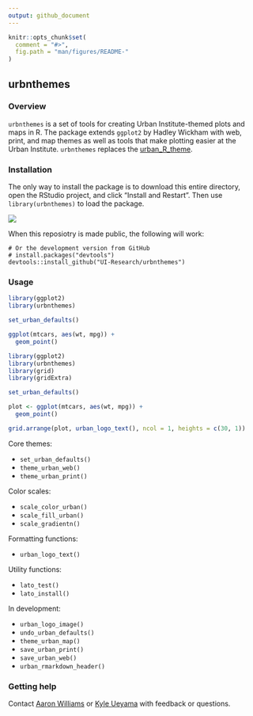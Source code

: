 ```yaml
---
output: github_document
---
```


<!-- README.md is generated from README.Rmd. Please edit that file -->

```r
knitr::opts_chunk$set(
  comment = "#>",
  fig.path = "man/figures/README-"
)
```

## urbnthemes

### Overview

`urbnthemes` is a set of tools for creating Urban Institute-themed plots and maps in R. The package extends `ggplot2` by Hadley Wickham with web, print, and map themes as well as tools that make plotting easier at the Urban Institute. `urbnthemes` replaces the [urban_R_theme](https://github.com/UrbanInstitute/urban_R_theme).

### Installation

The only way to install the package is to download this entire directory, open the RStudio project, and click "Install and Restart". Then use `library(urbnthemes)` to load the package.

![](man/figures/install-and-restart.png)

When this reposiotry is made public, the following will work:

```
# Or the development version from GitHub
# install.packages("devtools")
devtools::install_github("UI-Research/urbnthemes")
```

### Usage


```r
library(ggplot2)
library(urbnthemes)

set_urban_defaults()

ggplot(mtcars, aes(wt, mpg)) +
  geom_point()
```

```r
library(ggplot2)
library(urbnthemes)
library(grid)
library(gridExtra)

set_urban_defaults()

plot <- ggplot(mtcars, aes(wt, mpg)) +
  geom_point()

grid.arrange(plot, urban_logo_text(), ncol = 1, heights = c(30, 1))

```

Core themes:

* `set_urban_defaults()`
* `theme_urban_web()`
* `theme_urban_print()`

Color scales:

* `scale_color_urban()`
* `scale_fill_urban()`
* `scale_gradientn()`

Formatting functions:

* `urban_logo_text()`

Utility functions:

* `lato_test()`
* `lato_install()`

In development:

* `urban_logo_image()`
* `undo_urban_defaults()`
* `theme_urban_map()`
* `save_urban_print()`
* `save_urban_web()`
* `urban_rmarkdown_header()`

### Getting help

Contact [Aaron Williams](awilliams@urban.org) or [Kyle Ueyama](kueyama@urban.org) with feedback or questions. 
